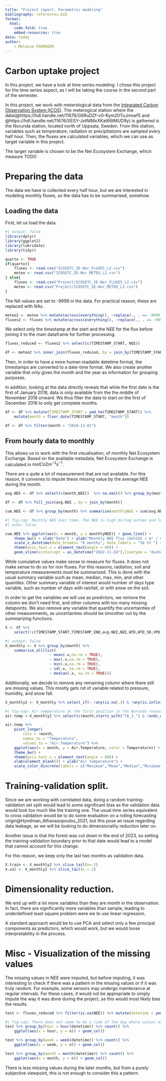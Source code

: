 ```yaml
---
title: "Project report. Parametric modeling"
bibliography: references.bib
format:
  html:
    code-fold: true
    embed-resources: true
date: today
author:
    - Mélanie FOURNIER
---
```


# Carbon uptake project

In this project, we have a look at time series modeling. I chose this project for the time series aspect, as I will be taking the course in the second part of the semester. 

In this project, we work with meterological data from the [Integrated Carbon Observation System (ICOS)](https://www.icos-sweden.se/). The meterogical station where the data(@https://hdl.handle.net/11676/G6RuDZf-v0-Kym20ToJrmwf5 and @https://hdl.handle.net/11676/XESY-JxtNIMxXKat66tMUD9y)  is gathered is the Norunda station, located north of Uppsala, Sweden. From this station, variables such as temperature, radiation or precipitations are sampled every half hour. Then, the fluxes are calculated variables, which we can use as target variable in this project.

The target variable is chosen to be the Net Ecosystem Exchange, which measure TODO




# Preparing the data

The data we have is collected every half hour, but we are interested in modeling monthly fluxes, so the data has to be summarised, somehow.


## Loading the data 
First, let us load the data. 

```r
#| output: false
library(dplyr)
library(ggplot2)
library(lubridate)
library(tidyr)

```


```r
quarto <- TRUE
if(quarto){
    fluxes <- read.csv("ICOSETC_SE-Nor_FLUXES_L2.csv")
    meteo <- read.csv("ICOSETC_SE-Nor_METEO_L2.csv")
} else{
    fluxes <- read.csv("Project/ICOSETC_SE-Nor_FLUXES_L2.csv")
    meteo <- read.csv("Project/ICOSETC_SE-Nor_METEO_L2.csv")
}


```

The NA values are set to -9999 in the data. For practical reason, these are replaced with NAs. 

```r
meteo2 <- meteo %>% mutate(across(everything(), ~replace(., . == -9999, NA)))
fluxes2 <- fluxes %>% mutate(across(everything(), ~replace(., . == -9999, NA)))
```

We select only the timestamp at the start and the NEE for the flux before joining it to the main dataframe for further processing.
```r
fluxes_reduced <- fluxes2 %>% select(c(TIMESTAMP_START, NEE))
```




```r
df <- meteo2 %>% inner_join(fluxes_reduced, by = join_by(TIMESTAMP_START))
```

Then, in order to have a more human readable datetime format, the timestamps are converted to a date-time format. We also create another variable that only gives the month and the year as information for grouping purposes.


In addition, looking at the data directly reveals that while the first date is the first of January 2018, data is only available from the the middle of November 2018 onward. We thus filter the data to start on the first of December 2018 to only get complete months.

```r
df <- df %>% mutate(TIMESTAMP_START = ymd_hm(TIMESTAMP_START)) %>%
    mutate(month = floor_date(TIMESTAMP_START, "month"))

df <- df %>% filter(month > "2018-12-01")
```

## From hourly data to monthly

This allows us to work with the first visualisation, of monthly Net Ecosystem Exchange. Based on the available metadata, Net Ecosystem Exchange is calculated in $molCo2 m^{-2} s^{-1}$. 

There are a quite a lot of measurement that are not available. For this reason, it convenes to impute these missing value by the average NEE during the month.






```r
avg.NEE <- df %>% select(c(month,NEE))  %>% na.omit() %>% group_by(month) %>% summarise(avg.NEE = mean(NEE))

df <- df %>% full_join(avg.NEE , by = join_by(month))

cum.NEE <- df %>% group_by(month) %>% summarise(monthlyNEE = sum(avg.NEE*30*60))
```


```r
#| fig-cap: Monthly NEE over time. The NEE is high during autumn and low during spring. A slight upward trend is visible. The vertical line marks the date where part of the forest surronding the site was cut down. 
#| echo: false

cum.NEE %>% ggplot(aes(x = month, y = monthlyNEE)) + geom_line() +
    theme_bw() + xlab("Date") + ylab("Monthly NEE flux (molCO2 / m² / month)") +
    scale_x_datetime(date_breaks= "6 months", date_labels = "%b %Y ") +
    theme(axis.text.x = element_text(angle = 90)) +
    geom_vline(xintercept = as_datetime("2022-11-24"),linetype = "dashed")

```


While cumulative values make sense to measure for fluxes. It does not make sense to do so for non fluxes. For this reasons, radiation, soil and temperature measurements must be summarized. This is done with the usual summary variable such as mean, median, max, min, and other quantiles. Other summary variable of interest would number of days type variable, such as number of days with rainfall, or with snow on the soil.


In order to get the variables we will use as predictors, we remove the column we don't need first, and other columns with too many missing datapoints. We also remove any variable that quantify the uncertainties of other measurements, as uncertainties should be smoother out by the summarizing functions.


```r
X <- df %>% 
    select(!c(TIMESTAMP_START,TIMESTAMP_END,avg.NEE,NEE,WTD,WTD_SD,VPD_3,RH_3,ALB)) %>% select(!c(ends_with("_N", ignore.case = TRUE),ends_with("_SD", ignore.case = TRUE)))
```



```r
#| output: false
X_monthly <- X %>% group_by(month) %>% 
    summarise_all(list(
                    ~ mean(.x,na.rm = TRUE),
                    ~ max(.x,na.rm = TRUE),
                    ~ min(.x,na.rm = TRUE),
                    ~ sd(.x, na.rm = TRUE),
                    ~ median(.x, na.rm = TRUE)))
```


Additionally, we decide to remove any remaining column where there still are missing values. This mostly gets rid of variable related to pressure, humidity, and snow fall.


```r
X_monthly2 <- X_monthly %>% select_if(~ !any(is.na(.)) & !any(is.infinite(.)))
```


```r
#| fig-cap: Air temperature at the first position in the Norunda research station. 
air.temp <-X_monthly2 %>% select(c(month,starts_with("TA_1_") & !ends_with("_sd")))

air.temp %>% 
    pivot_longer(
        cols = !month,
        names_to = "Temperature",
        values_to = "Air.Temperature") %>%
    ggplot(aes(x = month, y = Air.Temperature, color = Temperature)) + geom_line() +  scale_x_datetime(date_breaks= "6 months", date_labels = "%b %Y ") +
    theme_bw() +
    theme(axis.text.x = element_text(angle = 90)) +
    xlab(element_blank()) + ylab("Air temperature") +
    scale_color_discrete(labels = c("Maximum","Mean","Median","Minimum"))


```

# Training-validation split.

Since we are working with correlated data, doing a random training-validation set split would lead to some significant bias as the validation data would look too much like the training one. The usual time series equivalent to cross validation would be to do some evaluation on a rolling forecasting origin@Hyndman_Athanasopoulos_2021, but this pose an issue regarding data leakage, as we will be looking to do dimensionality reduction later on. 

Another issue is that the forest was cut down in the end of 2023, so setting the training-validation boundary prior to that date would lead to a model that cannot account for this change. 

For this reason, we keep only the last two months as validation data. 

```r
X.train <- X_monthly2 %>% slice_tail(n=-2)
X.val <- X_monthly2 %>% slice_tail(n = 2)
```

# Dimensionality reduction.

We end up with a lot more variables than they are month in the observation. In fact, there are significantly more variables than sample, leading to underdefined least square problem were we to use linear regression. 

A standard approach would be to use PCA and select only a few principal components as predictors, which would work, but we would loose interpretability in the process. 




# Misc - Visualization of the missing values

The missing values in NEE were imputed, but before imputing, it was interesting to check if there was a pattern in the missing values or if it was truly random. For example, some sensors may undergo maintenance at regular intervals. For these cases, it would not be appropriate to simply impute the way it was done during the project, as this would most likely bias the results.


```r
test <- fluxes_reduced %>% filter(is.na(NEE)) %>% mutate(datetime = ymd_hm(TIMESTAMP_START))


```


```r
#| fig-cap: There does not seem to be a time of the day where values are missing in particular.
test %>% group_by(hour = hour(datetime)) %>% count() %>%
    ggplot(aes(x = hour, y = n)) + geom_col()
```


```r
test %>% group_by(week = week(datetime)) %>% count() %>%
    ggplot(aes(x = week, y = n)) + geom_col()
```

```r
test %>% group_by(month = month(datetime)) %>% count() %>%
    ggplot(aes(x = month, y = n)) + geom_col()
```

There is less missing values during the later months, but from a purely subjective viewpoint, this is not enough to consider this a pattern.
